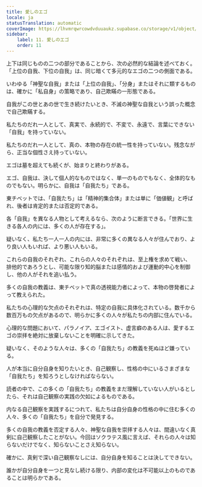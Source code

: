 ```yaml
---
title: 愛しのエゴ
locale: ja
statusTranslation: automatic
coverImage: https://lhvmrqwrcowdvduuaukz.supabase.co/storage/v1/object/public/strapi-uploads/small_cover-tratado-de-psicologia-revolucionaria.webp-5e15e1cec4e0ebebcde5d7fc7565d8fd.webp
sidebar:
    label: 11. 愛しのエゴ
    order: 11
---
```

上下は同じものの二つの部分であることから、次の必然的な結論を述べておく。「上位の自我、下位の自我」は、同じ暗くて多元的なエゴの二つの側面である。

いわゆる「神聖な自我」または「上位の自我」、「分身」またはそれに類するものは、確かに「私自身」の策略であり、自己欺瞞の一形態である。

自我がこの世とあの世で生き続けたいとき、不滅の神聖な自我という誤った概念で自己欺瞞する。

私たちのだれ一人として、真実で、永続的で、不変で、永遠で、言葉にできない「自我」を持っていない。

私たちのだれ一人として、真の、本物の存在の統一性を持っていない。残念ながら、正当な個性さえ持っていない。

エゴは墓を超えても続くが、始まりと終わりがある。

エゴ、自我は、決して個人的なものではなく、単一のものでもなく、全体的なものでもない。明らかに、自我は「自我たち」である。

東チベットでは、「自我たち」は「精神的集合体」または単に「価値観」と呼ばれ、後者は肯定的または否定的である。

各「自我」を異なる人物として考えるなら、次のように断言できる。「世界に生きる各人の内には、多くの人が存在する」。

疑いなく、私たち一人一人の内には、非常に多くの異なる人々が住んでおり、より良い人もいれば、より悪い人もいる。

これらの自我のそれぞれ、これらの人々のそれぞれは、至上権を求めて戦い、排他的であろうとし、可能な限り知的脳または感情的および運動的中心を制御し、他の人がそれを追い払う。

多くの自我の教義は、東チベットで真の透視能力者によって、本物の啓発者によって教えられた。

私たちの心理的な欠点のそれぞれは、特定の自我に具体化されている。数千から数百万もの欠点があるので、明らかに多くの人々が私たちの内部に住んでいる。

心理的な問題において、パラノイア、エゴイスト、虚言癖のある人は、愛するエゴの崇拝を絶対に放棄しないことを明確に示してきた。

疑いなく、そのような人々は、多くの「自我たち」の教義を死ぬほど嫌っている。

人が本当に自分自身を知りたいとき、自己観察し、性格の中にいるさまざまな「自我たち」を知ろうとしなければならない。

読者の中で、この多くの「自我たち」の教義をまだ理解していない人がいるとしたら、それは自己観察の実践の欠如によるものである。

内なる自己観察を実践するにつれて、私たちは自分自身の性格の中に住む多くの人々、多くの「自我たち」を自分で発見する。

多くの自我の教義を否定する人々、神聖な自我を崇拝する人々は、間違いなく真剣に自己観察したことがない。今回はソクラテス風に言えば、それらの人々は知らないだけでなく、知らないことさえ知らない。

確かに、真剣で深い自己観察なしには、自分自身を知ることは決してできない。

誰かが自分自身を一つと見なし続ける限り、内部の変化は不可能以上のものであることは明らかである。

